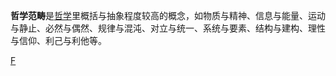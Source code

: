 {{Unreferenced|time=2019-03-30T11:40:37+00:00}}
'''哲学范畴'''是[[哲学|哲学]]里概括与抽象程度较高的概念，如物质与精神、信息与能量、运动与静止、必然与偶然、规律与混沌、对立与统一、系统与要素、结构与建构、理性与信仰、利己与利他等。

{{philo-stub}}

[[Category:哲学理论|F]]